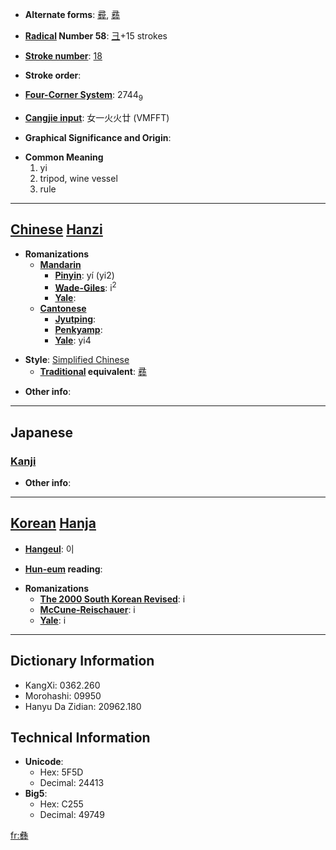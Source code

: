 * '''Alternate forms''': [[彛]], [[彞]]

* '''[[Wiktionary:Chinese radical index| Radical]] Number 58''': [[Wiktionary:Chinese radical index 彐|彐]]+15 strokes

* '''[[Wiktionary:Chinese total strokes index|Stroke number]]''': [[Wiktionary:Chinese total strokes index 18|18]]

* '''Stroke order''': 

* '''[[Wiktionary:Chinese four corner index|Four-Corner System]]''': 2744<sub>9</sub>

* '''[[Wiktionary:Chinese Cangjie index|Cangjie input]]''': 女一火火廿 (VMFFT)

* '''Graphical Significance and Origin''': 

* '''Common Meaning'''
*#yi
*# tripod, wine vessel
*# rule


----

== [[Chinese]] [[Hanzi]] ==

* '''Romanizations'''
** '''[[Mandarin]]'''
*** '''[[Pinyin]]''': yí (yi2)
*** '''[[Wade-Giles]]''': i<sup>2</sup>
*** '''[[Yale]]''': 
** '''[[Cantonese]]'''
*** '''[[Jyutping]]''':
*** '''[[Penkyamp]]''': 
*** '''[[Yale]]''': yi4

* '''Style''': [[Simplified Chinese]] 
** '''[[Traditional Chinese|Traditional]] equivalent''': [[彞]]

* '''Other info''': 

----

==Japanese==
===[[Kanji]]===
{{kanji|on readings=[[い]] (i)
|kun readings=[[つね]] (tsune)
}}

* '''Other info''':  

----

== [[Korean]] [[Hanja]] ==

* '''[[Hangeul]]''': 이

* '''[[Hun-eum]] reading''': 

* '''Romanizations'''
** '''[[The 2000 South Korean Revised Romanization|The 2000 South Korean Revised]]''': i
** '''[[McCune-Reischauer]]''': i
** '''[[Yale]]''': i

----

== Dictionary Information ==

* KangXi: 0362.260
* Morohashi: 09950
* Hanyu Da Zidian: 20962.180

== Technical Information ==

* '''Unicode''':
** Hex: 5F5D
** Decimal: 24413
* '''Big5''':
** Hex: C255
** Decimal: 49749

[[fr:彝]]